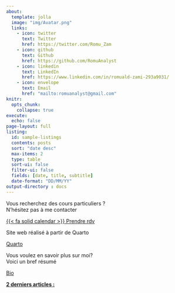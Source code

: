 ```yaml
---
about:
  template: jolla
  image: "img/Avatar.png"
  links:
    - icon: twitter
      text: Twitter
      href: https://twitter.com/Romu_Zam
    - icon: github
      text: Github
      href: https://github.com/RomuAnalyst
    - icon: linkedin
      text: LinkedIn
      href: https://www.linkedin.com/in/romuald-zami-293a9031/
    - icon: envelope
      text: Email
      href: "mailto:romuanalyst@gmail.com"
knitr:
  opts_chunk: 
    collapse: true
execute: 
  echo: false
page-layout: full
listing:
  id: sample-listings
  contents: posts
  sort: "date desc"
  max-items: 2
  type: table
  sort-ui: false
  filter-ui: false
  fields: [date, title, subtitle]
  date-format: "DD/MM/YY"
output-directory : docs
---
```


::: {.grid}
::: {.g-col-12 .g-col-md-4}
<div class="card h-100">
<div class="card-body d-flex flex-column">
<p class="card-text">Vous recherchez des cours particuliers ?<br>N'hésitez pas à me contacter</p>
<div style="margin-top: auto;"><a href=https://cal.com/romuanalyst class="card-link third-color-link heading-font">{{< fa solid calendar >}}  Prendre rdv</a></div>
</div>
</div>
:::
::: {.g-col-12 .g-col-md-4}
<div class="card h-100">
<div class="card-body d-flex flex-column">
<p class="card-text">Site web réalisé à partir de Quarto</p>
<div style="margin-top: auto;"><a href=https://quarto.org/ class="card-link third-color-link heading-font">Quarto</a></div>
</div>
</div>
:::
::: {.g-col-12 .g-col-md-4}
<div class="card h-100">
<div class="card-body d-flex flex-column">
<p class="card-text">Vous voulez en savoir plus sur moi?<br> Voici un bref résumé</p>
<div style="margin-top: auto;"><a href="presentation.qmd" class="card-link third-color-link heading-font">Bio</a></div>
</div>
</div>
:::
::: {.g-col-3}
<div class="card-body d-flex flex-column"> 
<div style="margin-top: auto;"><p class="card-text"><b><u>2 derniers articles :</u></b></p>
</div></div>
:::
::: {.g-col-9 #sample-listings}
:::
:::